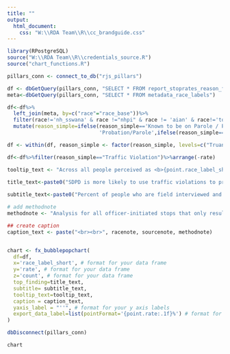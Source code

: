 ```yaml
---
title: ""
output:
  html_document:
    css: "W:\\RDA Team\\R\\cc_brandguide.css"
---
```

<!-- link to Google Font -->
<link href="https://fonts.googleapis.com/css2?family=Inter:wght@100;200;300;400;500;600;700;800;900&display=swap" rel="stylesheet">

```r

library(RPostgreSQL)
source("W:\\RDA Team\\R\\credentials_source.R")
source("chart_functions.R")

pillars_conn <- connect_to_db("rjs_pillars")

df <- dbGetQuery(pillars_conn, "SELECT * FROM report_stoprates_reason_ficard_race_person")
meta<-dbGetQuery(pillars_conn, "SELECT * FROM metadata_race_labels")

df<-df%>%
  left_join(meta, by=c("race"="race_base"))%>%
  filter(race!='nh_sswana' & race !="nhpi" & race != 'aian' & race!='total') %>%
  mutate(reason_simple=ifelse(reason_simple=='Known to be on Parole / Probation / PRCS / Mandatory Supervision',
                              'Probation/Parole',ifelse(reason_simple=='Investigation to determine whether the person was truant','Truancy Investigation',ifelse(reason_simple=="Consensual Encounter resulting in a search", "Consensual Encounter/Search",ifelse(reason_simple=="Knowledge of outstanding arrest warrant/wanted person","Warrant",reason_simple)))))

df <- within(df, reason_simple <- factor(reason_simple, levels=c("Truancy Investigation","Warrant","Consensual Encounter/Search","Probation/Parole","Reasonable Suspicion","Traffic Violation")))

df<-df%>%filter(reason_simple=="Traffic Violation")%>%arrange(-rate)

tooltip_text <- "Across all people perceived as <b>{point.race_label_short:.1f}</b> who had a field interview card<br>completed, officers used <b>{point.reason_simple:.1f}s</b> as the primary reason<br>for the stop <b>{point.rate:.1f}%</b> of the time."

title_text<-paste0("SDPD is more likely to use traffic violations to profile people of color for field interviews compared to White people")
    
subtitle_text<-paste0("Percent of people who are field interviewed and originally stopped for traffic violations by race")

# add methodnote
methodnote <- "Analysis for all officer-initiated stops that only resulted in a field interview card completed."

## create caption
caption_text <- paste("<br><br>", racenote, sourcenote, methodnote)


chart <- fx_bubblepopchart(
  df=df,
  x='race_label_short', # format for your data frame
  y='rate', # format for your data frame
  z='count', # format for your data frame
  top_finding=title_text,
  subtitle= subtitle_text,
  tooltip_text=tooltip_text,
  caption = caption_text,
  yaxis_label = "''", # format for your y axis labels
  export_data_label=list(pointFormat='{point.rate:.1f}%') # format for your data
)

dbDisconnect(pillars_conn)
```

```r
chart
```

<script>
  widg = document.getElementsByClassName('html-widget'); //find widgets
  for (let i = 0; i < widg.length; i++) { //loop through
    document.getElementsByClassName('highchart')[i].style.width = '100%'; //adjust width
    document.getElementsByClassName('highchart')[i].style.height = '100%'; //adjust height
  }
</script>